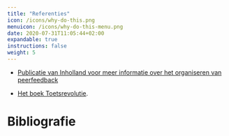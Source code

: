 ```yaml
---
title: "Referenties"
icon: /icons/why-do-this.png
menuicon: /icons/why-do-this-menu.png
date: 2020-07-31T11:05:44+02:00
expandable: true
instructions: false
weight: 5
---
```


* [Publicatie van Inholland voor meer informatie over het organiseren van peerfeedback](https://www.inholland.nl/media/18717/inh_factsheet-peerreview_a4-nl-digitaal.pdf)

*	[Het boek Toetsrevolutie](https://toetsrevolutie.nl/wp-content/uploads/2018/05/Toetsrevolutie-Naar-een-feedbackcultuur-in-het-hoger-onderwijs-WEB.pdf).

# Bibliografie 